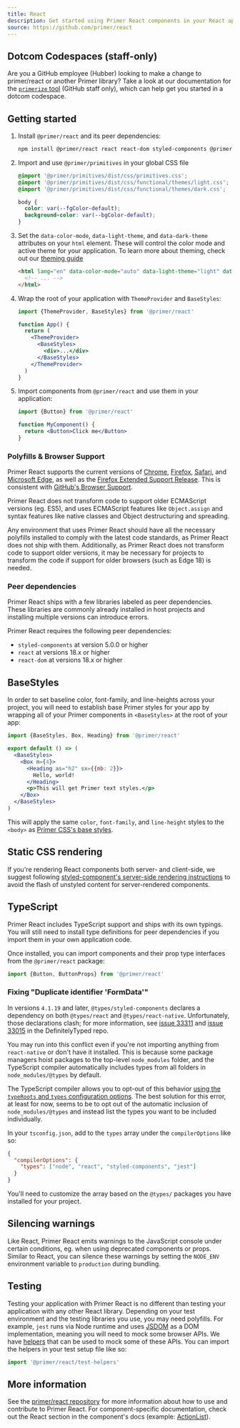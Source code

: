 ```yaml
---
title: React
description: Get started using Primer React components in your React application.
source: https://github.com/primer/react
---
```


## Dotcom Codespaces (staff-only)

Are you a GitHub employee (Hubber) looking to make a change to primer/react or another Primer library? Take a look at our documentation for the [`primerize` tool](https://github.com/github/primer-engineering/blob/main/how-we-work/developing-in-dotcom-codespaces.md) (GitHub staff only), which can help get you started in a dotcom codespace.

## Getting started

1. Install `@primer/react` and its peer dependencies:

   ```bash
   npm install @primer/react react react-dom styled-components @primer/primitives --save
   ```

2. Import and use `@primer/primitives` in your global CSS file

   ```css
   @import '@primer/primitives/dist/css/primitives.css';
   @import '@primer/primitives/dist/css/functional/themes/light.css';
   @import '@primer/primitives/dist/css/functional/themes/dark.css';

   body {
     color: var(--fgColor-default);
     background-color: var(--bgColor-default);
   }
   ```

3. Set the `data-color-mode`, `data-light-theme`, and `data-dark-theme` attributes on your `html` element. These will control the color mode and active theme for your application. To learn more about theming, check out our [theming guide](/guides/react/theming)

   ```html
   <html lang="en" data-color-mode="auto" data-light-theme="light" data-dark-theme="dark">
     <!-- ... -->
   </html>
   ```

4. Wrap the root of your application with `ThemeProvider` and `BaseStyles`:

   ```jsx
   import {ThemeProvider, BaseStyles} from '@primer/react'

   function App() {
     return (
       <ThemeProvider>
         <BaseStyles>
           <div>...</div>
         </BaseStyles>
       </ThemeProvider>
     )
   }
   ```

5. Import components from `@primer/react` and use them in your application:

   ```jsx
   import {Button} from '@primer/react'

   function MyComponent() {
     return <Button>Click me</Button>
   }
   ```

### Polyfills & Browser Support

Primer React supports the current versions of [Chrome](https://www.google.com/chrome/), [Firefox](http://www.mozilla.org/firefox/), [Safari](http://www.apple.com/safari/), and [Microsoft Edge](https://www.microsoft.com/en-us/windows/microsoft-edge), as well as the [Firefox Extended Support Release](https://www.mozilla.org/en-US/firefox/organizations/). This is consistent with [GitHub's Browser Support](https://docs.github.com/en/free-pro-team@latest/github/getting-started-with-github/supported-browsers).

Primer React does not transform code to support older ECMAScript versions (eg. ES5), and uses ECMAScript features like `Object.assign` and syntax features like native classes and Object destructuring and spreading.

Any environment that uses Primer React should have all the necessary polyfills installed to comply with the latest code standards, as Primer React does not ship with them. Additionally, as Primer React does not transform code to support older versions, it may be necessary for projects to transform the code if support for older browsers (such as Edge 18) is needed.

### Peer dependencies

Primer React ships with a few libraries labeled as peer dependencies. These libraries are commonly already installed in host projects and installing multiple versions can introduce errors.

Primer React requires the following peer dependencies:

- `styled-components` at version 5.0.0 or higher
- `react` at versions 18.x or higher
- `react-dom` at versions 18.x or higher

## BaseStyles

In order to set baseline color, font-family, and line-heights across your project, you will need to establish base Primer styles for your app by wrapping all of your Primer components in `<BaseStyles>` at the root of your app:

```jsx
import {BaseStyles, Box, Heading} from '@primer/react'

export default () => (
  <BaseStyles>
    <Box m={4}>
      <Heading as="h2" sx={{mb: 2}}>
        Hello, world!
      </Heading>
      <p>This will get Primer text styles.</p>
    </Box>
  </BaseStyles>
)
```

This will apply the same `color`, `font-family`, and `line-height` styles to the `<body>` as [Primer CSS's base styles](https://github.com/primer/css/blob/main/src/base/base.scss#L15-L20).

## Static CSS rendering

If you're rendering React components both server- and client-side, we suggest following [styled-component's server-side rendering instructions](https://www.styled-components.com/docs/advanced#server-side-rendering) to avoid the flash of unstyled content for server-rendered components.

## TypeScript

Primer React includes TypeScript support and ships with its own typings. You will still need to install type definitions for peer dependencies if you import them in your own application code.

Once installed, you can import components and their prop type interfaces from the `@primer/react` package:

```typescript
import {Button, ButtonProps} from '@primer/react'
```

### Fixing "Duplicate identifier 'FormData'"

In versions `4.1.19` and later, `@types/styled-components` declares a dependency on both `@types/react` and `@types/react-native`. Unfortunately, those declarations clash; for more information, see [issue 33311](https://github.com/DefinitelyTyped/DefinitelyTyped/issues/33311) and [issue 33015](https://github.com/DefinitelyTyped/DefinitelyTyped/issues/33015) in the DefinitelyTyped repo.

You may run into this conflict even if you're not importing anything from `react-native` or don't have it installed. This is because some package managers hoist packages to the top-level `node_modules` folder, and the TypeScript compiler automatically includes types from all folders in `node_modules/@types` by default.

The TypeScript compiler allows you to opt-out of this behavior [using the `typeRoots` and `types` configuration options](https://www.typescriptlang.org/docs/handbook/tsconfig-json.html#types-typeroots-and-types). The best solution for this error, at least for now, seems to be to opt out of the automatic inclusion of `node_modules/@types` and instead list the types you want to be included individually.

In your `tsconfig.json`, add to the `types` array under the `compilerOptions` like so:

```json
{
  "compilerOptions": {
    "types": ["node", "react", "styled-components", "jest"]
  }
}
```

You'll need to customize the array based on the `@types/` packages you have installed for your project.

## Silencing warnings

Like React, Primer React emits warnings to the JavaScript console under certain conditions, eg. when using deprecated components or props. Similar to React, you can silence these warnings by setting the `NODE_ENV` environment variable to `production` during bundling.

## Testing

Testing your application with Primer React is no different than testing your application with any other React library. Depending on your test environment and the testing libraries you use, you may need polyfills. For example, `jest` runs via Node runtime and uses [JSDOM](https://github.com/jsdom/jsdom) as a DOM implementation, meaning you will need to mock some browser APIs. We have [helpers](https://github.com/primer/react/blob/main/packages/react/src/utils/test-helpers.tsx) that can be used to mock some of these APIs. You can import the helpers in your test setup file like so:

```js
import '@primer/react/test-helpers'
```

## More information

See the [primer/react repository](https://github.com/primer/react) for more information about how to use and contribute to Primer React. For component-specific documentation, check out the React section in the component's docs (example: [ActionList](/components/action-list/react)).
